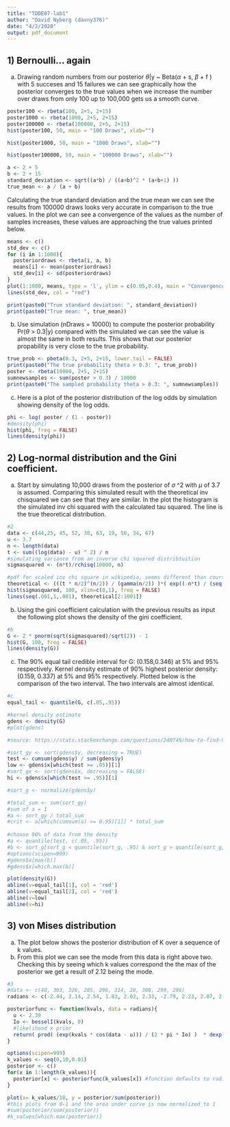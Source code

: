 ```yaml
---
title: "TDDE07-lab1"
author: "David Nyberg (davny376)"
date: "4/2/2020"
output: pdf_document
---
```


## 1) Bernoulli... again

a) Drawing random numbers from our posterior $\theta$|y ~ Beta($\alpha$ + s, $\beta$ + f ) with 5 succeses and 15 failures we can see graphically how the posterior converges to the true values when we increase the number over draws from only 100 up to 100,000 gets us a smooth curve.  

```r
poster100 <- rbeta(100, 2+5, 2+15)
poster1000 <- rbeta(1000, 2+5, 2+15)
poster100000 <- rbeta(100000, 2+5, 2+15)
hist(poster100, 50, main = "100 Draws", xlab="")
```

```r
hist(poster1000, 50, main = "1000 Draws", xlab="")
```

```r
hist(poster100000, 50, main = "100000 Draws", xlab="")

a <- 2 + 5
b <- 2 + 15
standard_deviation <- sqrt((a*b) / ((a+b)^2 * (a+b+1) )) 
true_mean <- a / (a + b)
```

Calculating the true standard deviation and the true mean we can see the results from 100000 draws looks very accurate in comparison to the true values. In the plot we can see a convergence of the values as the number of samples increases, these values are approaching the true values printed below. 

```r
means <- c()
std_dev <- c()
for (i in 1:1000){
  posteriordraws <- rbeta(i, a, b) 
  means[i] <- mean(posteriordraws)
  std_dev[i] <- sd(posteriordraws)
}
plot(1:1000, means, type = 'l', ylim = c(0.05,0.4), main = "Convergence of sample mean and std deviation", ylab = "Std_dev(red), mean(blue)", col = "blue", xlab = "# samples")
lines(std_dev, col = "red")

print(paste0("True standard deviation: ", standard_deviation))
print(paste0("True mean: ", true_mean))
```

b) Use simulation (nDraws = 10000) to compute the posterior probability Pr($\theta$ > 0.3|y) compared with the simulated we can see the value is almost the same in both results. This shows that our posterior propability is very close to the true probability.

```r
true_prob <- pbeta(0.3, 2+5, 2+15, lower.tail = FALSE)
print(paste0("The true probability theta > 0.3: ", true_prob))
poster <- rbeta(10000, 2+5, 2+15) 
sumnewsamples <- sum(poster > 0.3) / 10000
print(paste0("The sampled probability theta > 0.3: ", sumnewsamples))
```

c) Here is a plot of the posterior distribution of the log odds by simulation showing density of the log odds.

```r
phi <- log( poster / (1 - poster))
#density(phi)
hist(phi, freq = FALSE)
lines(density(phi))
```

## 2) Log-normal distribution and the Gini coefficient.

a) Start by simulating 10,000 draws from the posterior of $\sigma$ ^2 with $\mu$ of 3.7 is assumed. Comparing this simulated result with the theoretical inv chisquared we can see that they are similar. In the plot the histogram is the simulated inv chi squared with the calculated tau squared. The line is the true theoretical distribution. 

```r
#2
data <- c(44,25, 45, 52, 30, 63, 19, 50, 34, 67)
u <- 3.7
n <- length(data)
t <- sum((log(data) - u) ^ 2) / n
#simulating variance from an inverse chi squared distribtuition
sigmasquared <- (n*t)/rchisq(10000, n)

#pdf for scaled inv chi square in wikipedia, seems different than course page pdf , seq is range of x's we want(0-1 from sigmasquareds), degrees of freedom = n 
theoretical <- (((t * n/2)^(n/2)) / (gamma(n/2)) )*( exp((-n*t) / (seq(0,1, .001) * 2)) / seq(0 , 1, .001) ^ (1 + n/2) )
hist(sigmasquared, 100, xlim=c(0,1), freq = FALSE)
lines(seq(.001,1,.001), theoretical[2:1001])
```

b) Using the gini coefficient calculation with the previous results as input the following plot shows the density of the gini coefficient.

```r
#b
G <- 2 * pnorm(sqrt(sigmasquared)/sqrt(2)) - 1
hist(G, 100, freq = FALSE)
lines(density(G))
```

c) 
The 90% equal tail credible interval for G: (0.158,0.346) at 5% and 95% respectively. 
Kernel density estimate of 90% highest posterior density: (0.159, 0.337) at 5% and 95% respectively. 
Plotted below is the comparison of the two interval. The two intervals are almost identical. 

```r
#c
equal_tail <- quantile(G, c(.05,.95))

#kernel density estimate
gdens <- density(G)
#plot(gdens)

#source: https://stats.stackexchange.com/questions/240749/how-to-find-95-credible-interval

#sort_gy <- sort(gdens$y, decreasing = TRUE)
test <- cumsum(gdens$y) / sum(gdens$y)
low <- gdens$x[which(test >= .05)][1]
#sort_gx <- sort(gdens$x, decreasing = FALSE)
hi <- gdens$x[which(test >= .95)][1]

#sort_g <- normalize(gdens$y)

#total_sum <- sum(sort_gy)
#sum of a = 1
#a <- sort_gy / total_sum
#crit <- a[which(cumsum(a) >= 0.95)[1]] * total_sum
  
#choose 90% of data from the density
#a <- quantile(test, c(.05, .95))
#b <- sort_g[sort_g < quantile(sort_g, .95) & sort_g > quantile(sort_g,.05) ]
#options(scipen=999)
#gdens$x[max(b)]
#gdens$x[which.max(b)]

plot(density(G))
abline(v=equal_tail[1], col = 'red')
abline(v=equal_tail[2], col = 'red')
abline(v=low)
abline(v=hi)
```

## 3) von Mises distribution

a) The plot below shows the posterior distribution of K over a sequence of k values. 
b) From this plot we can see the mode from this data is right above two. Checking this by seeing which k values correspond the the max of the posterior we get a result of 2.12 being the mode. 

```r
#3
#data <- c(40, 303, 326, 285, 296, 314, 20, 308, 299, 296)
radians <- c(-2.44, 2.14, 2.54, 1.83, 2.02, 2.33, -2.79, 2.23, 2.07, 2.02)

posteriorfunc <- function(kvals, data = radians){
  u <- 2.39
  Io <- besselI(kvals, 0)
  #likelihood x prior 
  return( prod( (exp(kvals * cos(data - u))) / (2 * pi * Io) )  * dexp(kvals)  )
}

options(scipen=999)
k_values <- seq(0,10,0.01)
posterior <- c()
for(x in 1:length(k_values)){
  posterior[x] <- posteriorfunc(k_values[x]) #function defaults to radians data if not supplied
}

plot(x= k_values/10, y = posterior/sum(posterior))
#this plots from 0-1 and the area under curve is now normalized to 1
#sum(posterior/sum(posterior))
#k_values[which.max(posterior)]
```

```r

```





